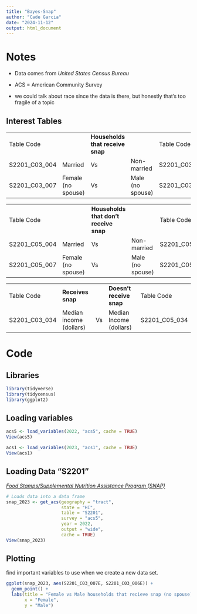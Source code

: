 ```yaml
---
title: "Bayes-Snap"
author: "Cade Garcia"
date: "2024-11-12"
output: html_document
---
```


# Notes

-   Data comes from *United States Census Bureau*

-   ACS = American Community Survey

-   we could talk about race since the data is there, but honestly that's too fragile of a topic 

## Interest Tables

|  |  |  |  |  |
|--------------|------------|---------------|----------------|----------------|
| Table Code |  | **Households that receive snap** |  | Table Code |
| S2201_C03_004 | Married | Vs | Non-married | S2201_C03_005 |
| S2201_C03_007 | Female (no spouse) | Vs | Male (no spouse) | S2201_C03_006 |

|  |  |  |  |  |
|----------------|------------|-------------|----------------|----------------|
| Table Code |  | **Households that don’t receive snap** |  | Table Code |
| S2201_C05_004 | Married  | Vs | Non-married | S2201_C05_005 |
| S2201_C05_007 | Female (no spouse) | Vs | Male (no spouse) | S2201_C05_006 |

|  |  |  |  |  |
|---------------|-----------------|------|--------------------|---------------|
| Table Code | **Receives snap** |  | **Doesn’t receive snap** | Table Code |
| S2201_C03_034 | Median income (dollars)  | Vs | Median Income (dollars) | S2201_C05_034 |

# Code

## Libraries

```r
library(tidyverse)
library(tidycensus)
library(ggplot2)
```

## Loading variables

```r
acs5 <- load_variables(2022, "acs5", cache = TRUE)
View(acs5)
```

```r
acs1 <- load_variables(2023, "acs1", cache = TRUE)
View(acs1)
```

## Loading Data "S2201"

[*Food Stamps/Supplemental Nutrition Assistance Program (SNAP)*](https://data.census.gov/table/ACSST5Y2022.S2201?q=snap%20acs5%20in%20Hawaii)

```r
# Loads data into a data frame
snap_2023 <- get_acs(geography = "tract",
                     state = "HI", 
                     table = "S2201", 
                     survey = "acs5", 
                     year = 2022,
                     output = "wide",
                     cache = TRUE)
View(snap_2023)
```

## Plotting

find important variables to use when we create a new data set.

```r
ggplot(snap_2023, aes(S2201_C03_007E, S2201_C03_006E)) +
  geom_point() +
  labs(title = "Female vs Male households that recieve snap (no spouse)",
       x = "Female", 
       y = "Male")
```
